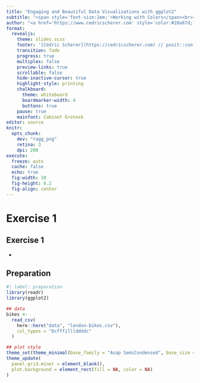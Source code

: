 ```yaml
---
title: "Engaging and Beautiful Data Visualizations with ggplot2"
subtitle: "<span style='font-size:2em;'>Working with Colors</span><br><span style='font-weight:400;font-size:1.3em;'>— Exercise Solutions —</span>"
author: "<a href='https://www.cedricscherer.com' style='color:#28a87d;font-weight:600;'>Cédric Scherer</a>&ensp;//&ensp;posit::conf&ensp;//&ensp;September 2023</span></span>"
format:
  revealjs:
    theme: slides.scss
    footer: '[Cédric Scherer](https://cedricscherer.com) // posit::conf(2023)'
    transition: fade
    progress: true
    multiplex: false
    preview-links: true
    scrollable: false
    hide-inactive-cursor: true
    highlight-style: printing
    chalkboard:
      theme: whiteboard
      boardmarker-width: 4
      buttons: true
    pause: true
    mainfont: Cabinet Grotesk
editor: source
knitr:
  opts_chunk:
    dev: "ragg_png"
    retina: 3
    dpi: 200
execute:
  freeze: auto
  cache: false
  echo: true
  fig-width: 10
  fig-height: 6.2
  fig-align: center
---
```


# Exercise 1

## Exercise 1

::: question
-   
:::


## Preparation

```r
#| label: preparation
library(readr)
library(ggplot2)

## data
bikes <-
  read_csv(
    here::here("data", "london-bikes.csv"),
    col_types = "Dcfffilllddddc"
  )

## plot style
theme_set(theme_minimal(base_family = "Asap SemiCondensed", base_size = 18))
theme_update(
  panel.grid.minor = element_blank(),
  plot.background = element_rect(fill = NA, color = NA)
)
```
